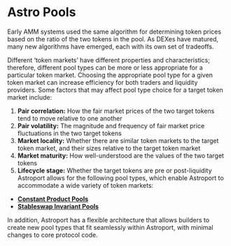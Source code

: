 # Astro Pools

Early AMM systems used the same algorithm for determining token prices based on the ratio of the two tokens in the pool. As DEXes have matured, many new algorithms have emerged, each with its own set of tradeoffs. 

Different ‘token markets’ have different properties and characteristics; therefore, different pool types can be more or less appropriate for a particular token market. Choosing the appropriate pool type for a given token market can increase efficiency for both traders and liquidity providers. Some factors that may affect pool type choice for a target token market include:

1. **Pair correlation:** How the fair market prices of the two target tokens tend to move relative to one another
2. **Pair volatility:** The magnitude and frequency of fair market price fluctuations in the two target tokens
3. **Market locality:** Whether there are similar token markets to the target token market, and their sizes relative to the target token market
4. **Market maturity:** How well-understood are the values of the two target tokens
5. **Lifecycle stage:** Whether the target tokens are pre or post-liquidity
Astroport allows for the following pool types, which enable Astroport to accommodate a wide variety of token markets:

- [**Constant Product Pools**](./constant-product-pools)
- [**Stableswap Invariant Pools**](./stableswap-pools)

In addition, Astroport has a flexible architecture that allows builders to create new pool types that fit seamlessly within Astroport, with minimal changes to core protocol code.
